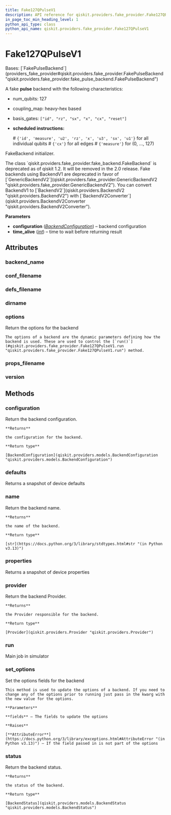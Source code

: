 ```yaml
---
title: Fake127QPulseV1
description: API reference for qiskit.providers.fake_provider.Fake127QPulseV1
in_page_toc_min_heading_level: 1
python_api_type: class
python_api_name: qiskit.providers.fake_provider.Fake127QPulseV1
---
```


# Fake127QPulseV1

<Class id="qiskit.providers.fake_provider.Fake127QPulseV1" isDedicatedPage={true} github="https://github.com/Qiskit/qiskit/tree/main/qiskit/providers/fake_provider/backends_v1/fake_127q_pulse/fake_127q_pulse_v1.py#L21-L37" signature="qiskit.providers.fake_provider.Fake127QPulseV1" modifiers="class">
  Bases: [`FakePulseBackend`](providers_fake_provider#qiskit.providers.fake_provider.FakePulseBackend "qiskit.providers.fake_provider.fake_pulse_backend.FakePulseBackend")

  A fake **pulse** backend with the following characteristics:

  *   num\_qubits: 127

  *   coupling\_map: heavy-hex based

  *   basis\_gates: `["id", "rz", "sx", "x", "cx", "reset"]`

  *   **scheduled instructions:**

      \# `{'id', 'measure', 'u2', 'rz', 'x', 'u3', 'sx', 'u1'}` for all individual qubits # `{'cx'}` for all edges # `{'measure'}` for (0, …, 127)

  FakeBackend initializer.

  <Admonition title="Deprecated since version 1.2" type="danger">
    The class `qiskit.providers.fake_provider.fake_backend.FakeBackend` is deprecated as of qiskit 1.2. It will be removed in the 2.0 release. Fake backends using BackendV1 are deprecated in favor of [`GenericBackendV2`](qiskit.providers.fake_provider.GenericBackendV2 "qiskit.providers.fake_provider.GenericBackendV2"). You can convert BackendV1 to [`BackendV2`](qiskit.providers.BackendV2 "qiskit.providers.BackendV2") with [`BackendV2Converter`](qiskit.providers.BackendV2Converter "qiskit.providers.BackendV2Converter").
  </Admonition>

  **Parameters**

  *   **configuration** ([*BackendConfiguration*](qiskit.providers.models.BackendConfiguration "qiskit.providers.models.BackendConfiguration")) – backend configuration
  *   **time\_alive** ([*int*](https://docs.python.org/3/library/functions.html#int "(in Python v3.13)")) – time to wait before returning result

  ## Attributes

  ### backend\_name

  <Attribute id="qiskit.providers.fake_provider.Fake127QPulseV1.backend_name" attributeValue="'fake_127q_pulse_v1'" />

  ### conf\_filename

  <Attribute id="qiskit.providers.fake_provider.Fake127QPulseV1.conf_filename" attributeValue="'conf_washington.json'" />

  ### defs\_filename

  <Attribute id="qiskit.providers.fake_provider.Fake127QPulseV1.defs_filename" attributeValue="'defs_washington.json'" />

  ### dirname

  <Attribute id="qiskit.providers.fake_provider.Fake127QPulseV1.dirname" attributeValue="'/home/runner/work/qiskit/qiskit/.tox/docs/lib/python3.9/site-packages/qiskit/providers/fake_provider/backends_v1/fake_127q_pulse'" />

  ### options

  <Attribute id="qiskit.providers.fake_provider.Fake127QPulseV1.options">
    Return the options for the backend

    The options of a backend are the dynamic parameters defining how the backend is used. These are used to control the [`run()`](#qiskit.providers.fake_provider.Fake127QPulseV1.run "qiskit.providers.fake_provider.Fake127QPulseV1.run") method.
  </Attribute>

  ### props\_filename

  <Attribute id="qiskit.providers.fake_provider.Fake127QPulseV1.props_filename" attributeValue="'props_washington.json'" />

  ### version

  <Attribute id="qiskit.providers.fake_provider.Fake127QPulseV1.version" attributeValue="1" />

  ## Methods

  ### configuration

  <Function id="qiskit.providers.fake_provider.Fake127QPulseV1.configuration" github="https://github.com/Qiskit/qiskit/tree/main/qiskit/providers/backend.py#L144-L150" signature="configuration()">
    Return the backend configuration.

    **Returns**

    the configuration for the backend.

    **Return type**

    [BackendConfiguration](qiskit.providers.models.BackendConfiguration "qiskit.providers.models.BackendConfiguration")
  </Function>

  ### defaults

  <Function id="qiskit.providers.fake_provider.Fake127QPulseV1.defaults" github="https://github.com/Qiskit/qiskit/tree/main/qiskit/providers/fake_provider/fake_pulse_backend.py#L30-L34" signature="defaults()">
    Returns a snapshot of device defaults
  </Function>

  ### name

  <Function id="qiskit.providers.fake_provider.Fake127QPulseV1.name" github="https://github.com/Qiskit/qiskit/tree/main/qiskit/providers/backend.py#L183-L189" signature="name()">
    Return the backend name.

    **Returns**

    the name of the backend.

    **Return type**

    [str](https://docs.python.org/3/library/stdtypes.html#str "(in Python v3.13)")
  </Function>

  ### properties

  <Function id="qiskit.providers.fake_provider.Fake127QPulseV1.properties" github="https://github.com/Qiskit/qiskit/tree/main/qiskit/providers/fake_provider/fake_qasm_backend.py#L46-L50" signature="properties()">
    Returns a snapshot of device properties
  </Function>

  ### provider

  <Function id="qiskit.providers.fake_provider.Fake127QPulseV1.provider" github="https://github.com/Qiskit/qiskit/tree/main/qiskit/providers/backend.py#L161-L167" signature="provider()">
    Return the backend Provider.

    **Returns**

    the Provider responsible for the backend.

    **Return type**

    [Provider](qiskit.providers.Provider "qiskit.providers.Provider")
  </Function>

  ### run

  <Function id="qiskit.providers.fake_provider.Fake127QPulseV1.run" github="https://github.com/Qiskit/qiskit/tree/main/qiskit/providers/fake_provider/fake_backend.py#L137-L165" signature="run(run_input, **kwargs)">
    Main job in simulator
  </Function>

  ### set\_options

  <Function id="qiskit.providers.fake_provider.Fake127QPulseV1.set_options" github="https://github.com/Qiskit/qiskit/tree/main/qiskit/providers/backend.py#L125-L142" signature="set_options(**fields)">
    Set the options fields for the backend

    This method is used to update the options of a backend. If you need to change any of the options prior to running just pass in the kwarg with the new value for the options.

    **Parameters**

    **fields** – The fields to update the options

    **Raises**

    [**AttributeError**](https://docs.python.org/3/library/exceptions.html#AttributeError "(in Python v3.13)") – If the field passed in is not part of the options
  </Function>

  ### status

  <Function id="qiskit.providers.fake_provider.Fake127QPulseV1.status" github="https://github.com/Qiskit/qiskit/tree/main/qiskit/providers/backend.py#L169-L181" signature="status()">
    Return the backend status.

    **Returns**

    the status of the backend.

    **Return type**

    [BackendStatus](qiskit.providers.models.BackendStatus "qiskit.providers.models.BackendStatus")
  </Function>
</Class>

